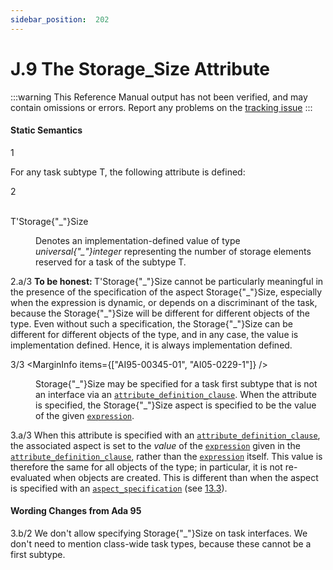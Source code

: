 ```yaml
---
sidebar_position:  202
---
```


# J.9 The Storage_Size Attribute

:::warning
This Reference Manual output has not been verified,
and may contain omissions or errors.
Report any problems on the [tracking issue](https://github.com/ada-lang-io/ada-lang-io/issues/20)
:::



#### Static Semantics

<MarginText>1</MarginText>
<p>For any task subtype T, the following attribute is defined: <br /></p>

<MarginText>2</MarginText>
<dt><br/>T'Storage{"_"}Size </dt>
<dl>
<dd>Denotes an implementation-defined value of type <em>universal{"_"}integer</em> representing the number of storage elements reserved for a task of the subtype T. <br /></dd>
</dl>
<AnnotatedOnly>
<MarginText>2.a/3</MarginText>
<MarginInfo items={["AI05-0229-1"]} />
<Admonition type="aarm" aarm="note">
<strong>To be honest: </strong>T'Storage{"_"}Size cannot be particularly meaningful in the presence of the specification of the aspect Storage{"_"}Size, especially when the expression is dynamic, or depends on a discriminant of the task, because the Storage{"_"}Size will be different for different objects of the type. Even without such a specification, the Storage{"_"}Size can be different for different objects of the type, and in any case, the value is implementation defined. Hence, it is always implementation defined. <br />
</Admonition>
</AnnotatedOnly>

<MarginText>3/3</MarginText>
<MarginInfo items={["AI95-00345-01", "AI05-0229-1"]} />
<dl>
<dd>Storage{"_"}Size may be specified for a task first subtype that is not an interface via an <code><a href="../AA-13/AA-13.3#S0349">attribute_definition_clause</a></code>. When the attribute is specified, the Storage{"_"}Size aspect is specified to be the value of the given <code><a href="../AA-4/AA-4.4#S0132">expression</a></code>. <br /></dd>
</dl>
<AnnotatedOnly>
<MarginText>3.a/3</MarginText>
<MarginInfo items={["AI05-0229-1"]} />
<Admonition type="aarm" aarm="ramification">
<strong></strong>When this attribute is specified with an <code><a href="../AA-13/AA-13.3#S0349">attribute_definition_clause</a></code>, the associated aspect is set to the <em>value</em> of the <code><a href="../AA-4/AA-4.4#S0132">expression</a></code> given in the <code><a href="../AA-13/AA-13.3#S0349">attribute_definition_clause</a></code>, rather than the <code><a href="../AA-4/AA-4.4#S0132">expression</a></code> itself. This value is therefore the same for all objects of the type; in particular, it is not re-evaluated when objects are created. This is different than when the aspect is specified with an <code><a href="../AA-13/AA-13.1#S0346">aspect_specification</a></code> (see <a href="../AA-13/AA-13.3">13.3</a>). <br />
</Admonition>
</AnnotatedOnly>

<AnnotatedOnly>

#### Wording Changes from Ada 95

</AnnotatedOnly>
<AnnotatedOnly>
<MarginText>3.b/2</MarginText>
<MarginInfo items={["AI95-00345-01"]} />
<Admonition type="aarm" aarm="note">
We don't allow specifying Storage{"_"}Size on task interfaces. We don't need to mention class-wide task types, because these cannot be a first subtype. <br />
</Admonition>
</AnnotatedOnly>

